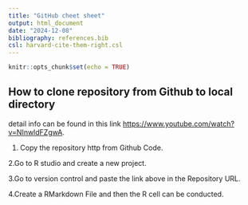 ```yaml
---
title: "GitHub cheet sheet"
output: html_document
date: "2024-12-08"
bibliography: references.bib
csl: harvard-cite-them-right.csl
---
```


```r
knitr::opts_chunk$set(echo = TRUE)
```

## How to clone repository from Github to local directory 
detail info can be found in this link <https://www.youtube.com/watch?v=NInwldFZgwA>.

1. Copy the repository http from Github Code.

2.Go to R studio and create a new project.

3.Go to version control and paste the link above in the Repository URL.

4.Create a RMarkdown File and then the R cell can be conducted. 










